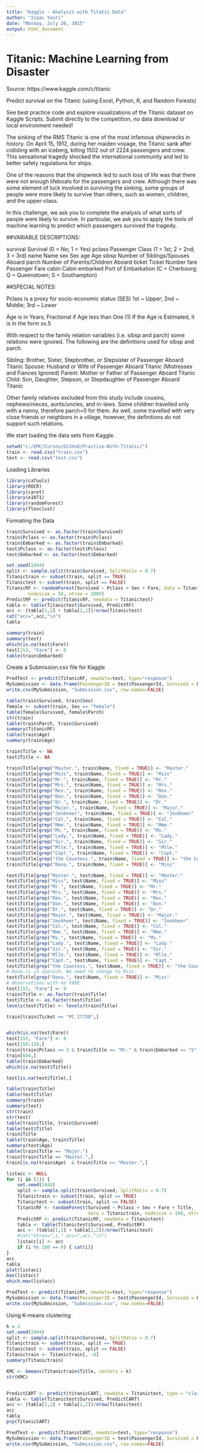 ```yaml
---
title: "Kaggle - Analysis with Titatic Data"
author: "Isaac Yauri"
date: "Monday, July 20, 2015"
output: html_document
---
```


# Titanic: Machine Learning from Disaster

Source: https://www.kaggle.com/c/titanic

Predict survival on the Titanic (using Excel, Python, R, and Random Forests)

See best practice code and explore visualizations of the Titanic dataset on Kaggle Scripts. Submit directly to the competition, no data download or local environment needed!

The sinking of the RMS Titanic is one of the most infamous shipwrecks in history.  On April 15, 1912, during her maiden voyage, the Titanic sank after colliding with an iceberg, killing 1502 out of 2224 passengers and crew. This sensational tragedy shocked the international community and led to better safety regulations for ships.

One of the reasons that the shipwreck led to such loss of life was that there were not enough lifeboats for the passengers and crew. Although there was some element of luck involved in surviving the sinking, some groups of people were more likely to survive than others, such as women, children, and the upper-class.

In this challenge, we ask you to complete the analysis of what sorts of people were likely to survive. In particular, we ask you to apply the tools of machine learning to predict which passengers survived the tragedy.

##VARIABLE DESCRIPTIONS:

survival        Survival
                (0 = No; 1 = Yes)
pclass          Passenger Class
                (1 = 1st; 2 = 2nd; 3 = 3rd)
name            Name
sex             Sex
age             Age
sibsp           Number of Siblings/Spouses Aboard
parch           Number of Parents/Children Aboard
ticket          Ticket Number
fare            Passenger Fare
cabin           Cabin
embarked        Port of Embarkation
                (C = Cherbourg; Q = Queenstown; S = Southampton)

##SPECIAL NOTES:

Pclass is a proxy for socio-economic status (SES)
 1st ~ Upper; 2nd ~ Middle; 3rd ~ Lower

Age is in Years; Fractional if Age less than One (1)
 If the Age is Estimated, it is in the form xx.5

With respect to the family relation variables (i.e. sibsp and parch)
some relations were ignored.  The following are the definitions used
for sibsp and parch.

Sibling:  Brother, Sister, Stepbrother, or Stepsister of Passenger Aboard Titanic
Spouse:   Husband or Wife of Passenger Aboard Titanic (Mistresses and Fiances Ignored)
Parent:   Mother or Father of Passenger Aboard Titanic
Child:    Son, Daughter, Stepson, or Stepdaughter of Passenger Aboard Titanic

Other family relatives excluded from this study include cousins,
nephews/nieces, aunts/uncles, and in-laws.  Some children travelled
only with a nanny, therefore parch=0 for them.  As well, some
travelled with very close friends or neighbors in a village, however,
the definitions do not support such relations.

We start loading the data sets from Kaggle.

```r
setwd("c:/EMC/Cursos/GitHub/Practice-With-Titanic/")
train <- read.csv("train.csv")
test <- read.csv("test.csv")
```

Loading Libraries

```r
library(caTools)
library(ROCR)
library(caret)
library(e1071)
library(randomForest)
library(flexclust)
```

Formating the Data

```r
train$Survived <- as.factor(train$Survived)
train$Pclass <- as.factor(train$Pclass)
train$Embarked <- as.factor(train$Embarked)
test$Pclass <- as.factor(test$Pclass)
test$Embarked <- as.factor(test$Embarked)
```

```r
set.seed(2444)
split <- sample.split(train$Survived, SplitRatio = 0.7)
Titanictrain <- subset(train, split == TRUE)
Titanictest <- subset(train, split == FALSE)
TitanicRF <- randomForest(Survived ~ Pclass + Sex + Fare, data = Titanictrain, 
        nodesize = 50, ntree = 2000)
PredictRF <- predict(TitanicRF, newdata = Titanictest)
tabla <- table(Titanictest$Survived, PredictRF)
acc <- (tabla[1,1] + tabla[2,2])/nrow(Titanictest)
cat("acc=",acc,"\n")
tabla

summary(train)
summary(test)
which(is.na(test$Fare))
test[153, "Fare"] <- 0
table(train$Embarked)
```


Create a Submission.csv file for Kaggle

```r
PredTest <- predict(TitanicRF, newdata=test, type="response")
MySubmission <- data.frame(PassengerID = test$PassengerId, Survived = PredTest)
write.csv(MySubmission, "Submission.csv", row.names=FALSE)
```

```r
table(train$Survived, train$Sex)
female <- subset(train, Sex == "female")
table(female$Survived, female$Parch)
str(train)
table(train$Parch, train$Survived)
summary(TitanicRF)
table(train$Age)
summary(train$Age)
```

```r
train$Title <- NA
test$Title <- NA

train$Title[grep("Master.", train$Name, fixed = TRUE)] <- "Master."
train$Title[grep("Miss", train$Name, fixed = TRUE)] <- "Miss"
train$Title[grep("Mr.", train$Name, fixed = TRUE)] <- "Mr."
train$Title[grep("Mrs.", train$Name, fixed = TRUE)] <- "Mrs."
train$Title[grep("Rev.", train$Name, fixed = TRUE)] <- "Rev."
train$Title[grep("Don.", train$Name, fixed = TRUE)] <- "Don."
train$Title[grep("Dr.", train$Name, fixed = TRUE)] <- "Dr."
train$Title[grep("Major.", train$Name, fixed = TRUE)] <- "Major."
train$Title[grep("Jonkheer", train$Name, fixed = TRUE)] <- "Jonkheer"
train$Title[grep("Col.", train$Name, fixed = TRUE)] <- "Col."
train$Title[grep("Mme.", train$Name, fixed = TRUE)] <- "Mme."
train$Title[grep("Ms.", train$Name, fixed = TRUE)] <- "Ms."
train$Title[grep("Lady.", train$Name, fixed = TRUE)] <- "Lady."
train$Title[grep("Sir.", train$Name, fixed = TRUE)] <- "Sir."
train$Title[grep("Mlle.", train$Name, fixed = TRUE)] <- "Mlle."
train$Title[grep("Capt.", train$Name, fixed = TRUE)] <- "Capt."
train$Title[grep("the Countess.", train$Name, fixed = TRUE)] <- "the Countess"
train$Title[grep("Dona.", train$Name, fixed = TRUE)] <- "Miss"

test$Title[grep("Master.", test$Name, fixed = TRUE)] <- "Master."
test$Title[grep("Miss", test$Name, fixed = TRUE)] <- "Miss"
test$Title[grep("Mr.", test$Name, fixed = TRUE)] <- "Mr."
test$Title[grep("Mrs.", test$Name, fixed = TRUE)] <- "Mrs."
test$Title[grep("Rev.", test$Name, fixed = TRUE)] <- "Rev."
test$Title[grep("Don.", test$Name, fixed = TRUE)] <- "Don."
test$Title[grep("Dr.", test$Name, fixed = TRUE)] <- "Dr."
test$Title[grep("Major.", test$Name, fixed = TRUE)] <- "Major."
test$Title[grep("Jonkheer", test$Name, fixed = TRUE)] <- "Jonkheer"
test$Title[grep("Col.", test$Name, fixed = TRUE)] <- "Col."
test$Title[grep("Mme.", test$Name, fixed = TRUE)] <- "Mme."
test$Title[grep("Ms.", test$Name, fixed = TRUE)] <- "Ms."
test$Title[grep("Lady.", test$Name, fixed = TRUE)] <- "Lady."
test$Title[grep("Sir.", test$Name, fixed = TRUE)] <- "Sir."
test$Title[grep("Mlle.", test$Name, fixed = TRUE)] <- "Mlle."
test$Title[grep("Capt.", test$Name, fixed = TRUE)] <- "Capt."
test$Title[grep("the Countess.", test$Name, fixed = TRUE)] <- "the Countess"
# Dona is in spanich. We need to chenge to Miss.
test$Title[grep("Dona.", test$Name, fixed = TRUE)] <- "Miss"
# Observations with no FARE
test[153, "Fare"] <- 8
train$Title <- as.factor(train$Title)
test$Title <- as.factor(test$Title)
levels(test$Title) <- levels(train$Title)

train[train$Ticket == "PC 17758",]


which(is.na(test$Fare))
test[153, "Fare"] <- 8
test[150:158,]
train[train$Pclass == 3 & train$Title == "Mr." & train$Embarked == "S", -c(4,5,11,12) ]
train[694,]
table(train$Embarked)
which(is.na(test$Title))

test[is.na(test$Title),]

table(train$Title)
table(test$Title)
summary(train)
summary(test)
str(train)
str(test)
table(train$Title, train$Survived)
table(test$Title)
train$Title
table(train$Age, train$Title)
summary(test$Age)      
table(train$Title == "Major.")
train[train$Title == "Master.",]
train[is.na(train$Age)  & train$Title == "Master.",] 
```

```r
listacc <- NULL
for (i in (1)) {
    set.seed(2444)
    split <- sample.split(train$Survived, SplitRatio = 0.7)
    Titanictrain <- subset(train, split == TRUE)
    Titanictest <- subset(train, split == FALSE)
    TitanicRF <- randomForest(Survived ~ Pclass + Sex + Fare + Title, 
                              data = Titanictrain, nodesize = 100, ntree = 2444)
    PredictRF <- predict(TitanicRF, newdata = Titanictest)
    tabla <- table(Titanictest$Survived, PredictRF)
    acc <- (tabla[1,1] + tabla[2,2])/nrow(Titanictest)
    #cat("ntree=",i," acc=",acc,"\n")
    listacc[i] <- acc
    if (i %% 100 == 0) { cat(i)}
}
acc
tabla
plot(listacc)
max(listacc)
which.max(listacc)
```

```r
PredTest <- predict(TitanicRF, newdata=test, type="response")
MySubmission <- data.frame(PassengerID = test$PassengerId, Survived = PredTest)
write.csv(MySubmission, "Submission.csv", row.names=FALSE)
```


Using K-means clustering

```r
k = 2
set.seed(2444)
split <- sample.split(train$Survived, SplitRatio = 0.7)
Titanictrain <- subset(train, split == TRUE)
Titanictest <- subset(train, split == FALSE)
Titanictrain <- Titanictrain[, -6]
summary(Titanictrain)

KMC <- kmeans(Titanictrain$Title, centers = k)
str(KMC)


PredictCART <- predict(titanicCART, newdata = Titanictest, type = "class")
tabla <- table(Titanictest$Survived, PredictCART)
acc <- (tabla[1,1] + tabla[2,2])/nrow(Titanictest)
acc
tabla
prp(TitanicCART)
```

```r
PredTest <- predict(TitanicCART, newdata=test, type="response")
MySubmission <- data.frame(PassengerID = test$PassengerId, Survived = PredTest)
write.csv(MySubmission, "Submission.csv", row.names=FALSE)
```

